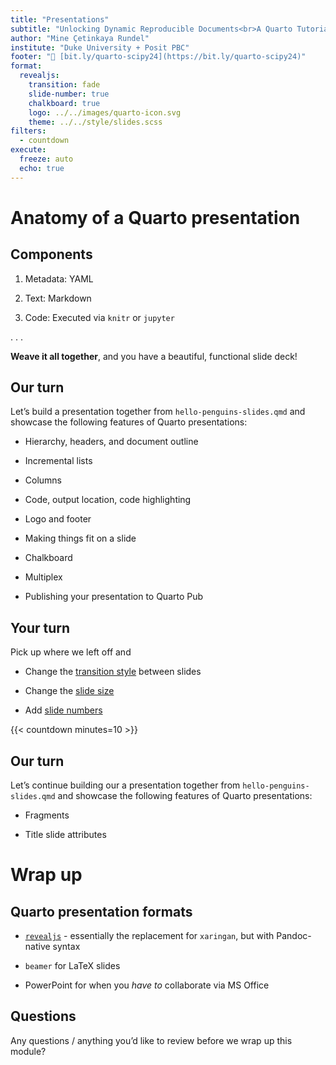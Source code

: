 ```yaml
---
title: "Presentations"
subtitle: "Unlocking Dynamic Reproducible Documents<br>A Quarto Tutorial for Scientific Communication"
author: "Mine Çetinkaya Rundel"
institute: "Duke University + Posit PBC"
footer: "🔗 [bit.ly/quarto-scipy24](https://bit.ly/quarto-scipy24)"
format:
  revealjs:
    transition: fade
    slide-number: true
    chalkboard: true
    logo: ../../images/quarto-icon.svg
    theme: ../../style/slides.scss
filters: 
  - countdown
execute:
  freeze: auto
  echo: true
---
```


# Anatomy of a Quarto presentation

## Components

1.  Metadata: YAML

2.  Text: Markdown

3.  Code: Executed via `knitr` or `jupyter`

. . .

**Weave it all together**, and you have a beautiful, functional slide deck!

## Our turn {.smaller}

::: our-turn
Let's build a presentation together from `hello-penguins-slides.qmd` and showcase the following features of Quarto presentations:

-   Hierarchy, headers, and document outline

-   Incremental lists

-   Columns

-   Code, output location, code highlighting

-   Logo and footer

-   Making things fit on a slide

-   Chalkboard

-   Multiplex

-   Publishing your presentation to Quarto Pub
:::

## Your turn

::: your-turn
Pick up where we left off and

-   Change the [transition style](https://quarto.org/docs/presentations/revealjs/advanced.html#slide-transitions) between slides

-   Change the [slide size](https://quarto.org/docs/presentations/revealjs/advanced.html#presentation-size)

-   Add [slide numbers](https://quarto.org/docs/presentations/revealjs/presenting.html#slide-numbers)
:::

{{< countdown minutes=10 >}}

## Our turn

::: your-turn
Let's continue building our a presentation together from `hello-penguins-slides.qmd` and showcase the following features of Quarto presentations:


-   Fragments

-   Title slide attributes
:::

# Wrap up

## Quarto presentation formats

-   [`revealjs`](https://quarto.org/docs/presentations/revealjs) - essentially the replacement for `xaringan`, but with Pandoc-native syntax

-   `beamer` for LaTeX slides

-   PowerPoint for when you *have to* collaborate via MS Office

## Questions

::: your-turn
Any questions / anything you'd like to review before we wrap up this module?
:::
